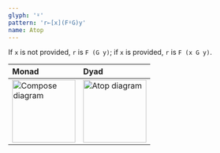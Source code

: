 ```yaml
---
glyph: '⍤'
pattern: 'r←[x](F⍤G)y'
name: Atop
---
```


If `x` is not provided, `r` is `F (G y)`; if `x` is provided, `r` is `F (x G y)`.

|Monad|Dyad|
|:----|:---|
|<img src="/combinators/compose.svg" width="128" alt="Compose diagram" />|<img src="/combinators/atop.svg" width="128" alt="Atop diagram" />|